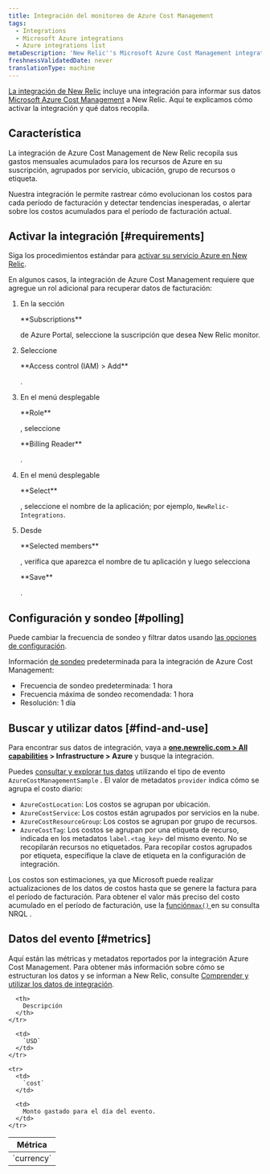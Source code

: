 ```yaml
---
title: Integración del monitoreo de Azure Cost Management
tags:
  - Integrations
  - Microsoft Azure integrations
  - Azure integrations list
metaDescription: 'New Relic''s Microsoft Azure Cost Management integration: what data it reports and how to enable it.'
freshnessValidatedDate: never
translationType: machine
---
```


[La integración de New Relic](/docs/infrastructure/integrations-getting-started/getting-started/introduction-infrastructure-integrations) incluye una integración para informar sus datos [Microsoft Azure Cost Management](https://docs.microsoft.com/en-us/azure/cost-management/) a New Relic. Aquí te explicamos cómo activar la integración y qué datos recopila.

## Característica

La integración de Azure Cost Management de New Relic recopila sus gastos mensuales acumulados para los recursos de Azure en su suscripción, agrupados por servicio, ubicación, grupo de recursos o etiqueta.

Nuestra integración le permite rastrear cómo evolucionan los costos para cada período de facturación y detectar tendencias inesperadas, o alertar sobre los costos acumulados para el período de facturación actual.

## Activar la integración [#requirements]

Siga los procedimientos estándar para [activar su servicio Azure en New Relic](/docs/infrastructure/microsoft-azure-integrations/getting-started/activate-azure-integrations).

En algunos casos, la integración de Azure Cost Management requiere que agregue un rol adicional para recuperar datos de facturación:

1. En la sección

   <DNT>
     **Subscriptions**
   </DNT>

   de Azure Portal, seleccione la suscripción que desea New Relic monitor.

2. Seleccione

   <DNT>
     **Access control (IAM) > Add**
   </DNT>

   .

3. En el menú desplegable

   <DNT>
     **Role**
   </DNT>

   , seleccione

   <DNT>
     **Billing Reader**
   </DNT>

   .

4. En el menú desplegable

   <DNT>
     **Select**
   </DNT>

   , seleccione el nombre de la aplicación; por ejemplo, `NewRelic-Integrations`.

5. Desde

   <DNT>
     **Selected members**
   </DNT>

   , verifica que aparezca el nombre de tu aplicación y luego selecciona

   <DNT>
     **Save**
   </DNT>

   .

## Configuración y sondeo [#polling]

Puede cambiar la frecuencia de sondeo y filtrar datos usando [las opciones de configuración](/docs/integrations/new-relic-integrations/getting-started/configure-polling-frequency-data-collection-cloud-integrations).

Información [de sondeo](/docs/infrastructure/microsoft-azure-integrations/azure-integrations-list/azure-polling-intervals-infrastructure-integrations) predeterminada para la integración de Azure Cost Management:

* Frecuencia de sondeo predeterminada: 1 hora
* Frecuencia máxima de sondeo recomendada: 1 hora
* Resolución: 1 día

## Buscar y utilizar datos [#find-and-use]

Para encontrar sus datos de integración, vaya a <DNT>**[one.newrelic.com > All capabilities](https://one.newrelic.com/all-capabilities) > Infrastructure > Azure**</DNT> y busque la integración.

Puedes [consultar y explorar tus datos](/docs/using-new-relic/data/understand-data/query-new-relic-data) utilizando el tipo de evento `AzureCostManagementSample` . El valor de metadatos `provider` indica cómo se agrupa el costo diario:

* `AzureCostLocation`: Los costos se agrupan por ubicación.
* `AzureCostService`: Los costos están agrupados por servicios en la nube.
* `AzureCostResourceGroup`: Los costos se agrupan por grupo de recursos.
* `AzureCostTag`: Los costos se agrupan por una etiqueta de recurso, indicada en los metadatos `label.<tag_key>` del mismo evento. No se recopilarán recursos no etiquetados. Para recopilar costos agrupados por etiqueta, especifique la clave de etiqueta en la configuración de integración.

Los costos son estimaciones, ya que Microsoft puede realizar actualizaciones de los datos de costos hasta que se genere la factura para el período de facturación. Para obtener el valor más preciso del costo acumulado en el período de facturación, use la [función`max()` ](/docs/insights/nrql-new-relic-query-language/nrql-reference/nrql-syntax-components-functions#func-max)en su consulta NRQL .

## Datos del evento [#metrics]

Aquí están las métricas y metadatos reportados por la integración Azure Cost Management. Para obtener más información sobre cómo se estructuran los datos y se informan a New Relic, consulte [Comprender y utilizar los datos de integración](/docs/infrastructure/integrations-getting-started/getting-started/understand-integration-data-data-types#metric).

<table>
  <thead>
    <tr>
      <th style={{ width: "290px" }}>
        Métrica
      </th>

      <th>
        Descripción
      </th>
    </tr>
  </thead>

  <tbody>
    <tr>
      <td>
        `currency`
      </td>

      <td>
        `USD`
      </td>
    </tr>

    <tr>
      <td>
        `cost`
      </td>

      <td>
        Monto gastado para el día del evento.
      </td>
    </tr>
  </tbody>
</table>
